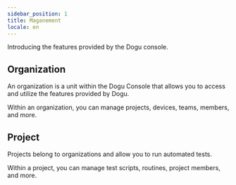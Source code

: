 ```yaml
---
sidebar_position: 1
title: Maganement
locale: en
---
```


Introducing the features provided by the Dogu console.

## Organization

An organization is a unit within the Dogu Console that allows you to access and utilize the features provided by Dogu.

Within an organization, you can manage projects, devices, teams, members, and more.

## Project

Projects belong to organizations and allow you to run automated tests.

Within a project, you can manage test scripts, routines, project members, and more.
